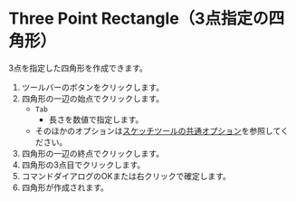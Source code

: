 
# Three Point Rectangle（3点指定の四角形）

<Reference shortcut='' command='Three Point Rectangle' button='ツールバー' />

3点を指定した四角形を作成できます。

1. ツールバーのボタンをクリックします。
2. 四角形の一辺の始点でクリックします。
   - `Tab` 
      - 長さを数値で指定します。
   - そのほかのオプションは[スケッチツールの共通オプション](common-options)を参照してください。
3. 四角形の一辺の終点でクリックします。
4. 四角形の3点目でクリックします。
5. コマンドダイアログのOKまたは右クリックで確定します。
6. 四角形が作成されます。